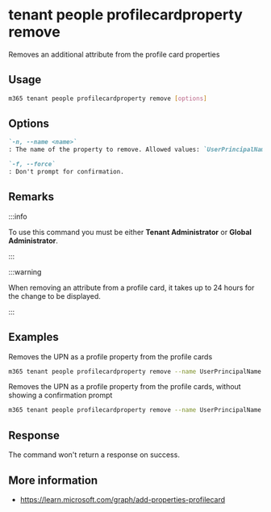 
# tenant people profilecardproperty remove

Removes an additional attribute from the profile card properties

## Usage

```sh
m365 tenant people profilecardproperty remove [options]
```

## Options

```md definition-list
`-n, --name <name>`
: The name of the property to remove. Allowed values: `UserPrincipalName`, `Fax`, `StreetAddress`, `PostalCode`, `StateOrProvince`, `Alias`, `customAttribute1`, `customAttribute2`, `customAttribute3`, `customAttribute4`, `customAttribute5`, `customAttribute6`, `customAttribute7`, `customAttribute8`, `customAttribute9`, `customAttribute10`, `customAttribute11`, `customAttribute12`, `customAttribute13`, `customAttribute14`, `customAttribute15`.

`-f, --force`
: Don't prompt for confirmation.
```

<Global />

## Remarks

:::info

To use this command you must be either **Tenant Administrator** or **Global Administrator**.

:::

:::warning

When removing an attribute from a profile card, it takes up to 24 hours for the change to be displayed.

:::

## Examples

Removes the UPN as a profile property from the profile cards

```sh
m365 tenant people profilecardproperty remove --name UserPrincipalName
```

Removes the UPN as a profile property from the profile cards, without showing a confirmation prompt

```sh
m365 tenant people profilecardproperty remove --name UserPrincipalName --force
```

## Response

The command won't return a response on success.

## More information

- https://learn.microsoft.com/graph/add-properties-profilecard
